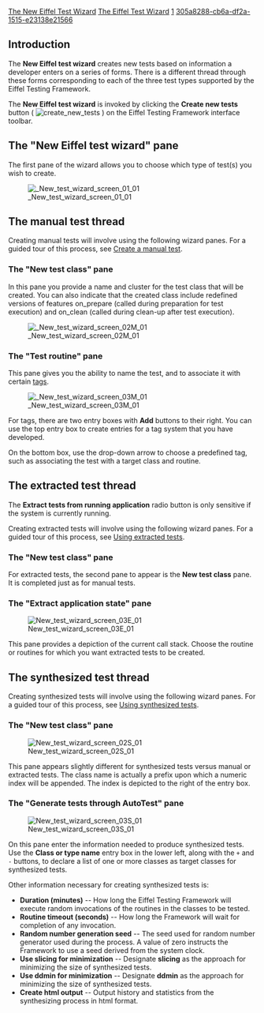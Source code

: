 [[Property:title|The New Eiffel Test Wizard]]
[[Property:link_title|The Eiffel Test Wizard]]
[[Property:weight|1]]
[[Property:uuid|305a8288-cb6a-df2a-1515-e23138e21566]]
{{underconstruction}}


==Introduction==

The '''New Eiffel test wizard''' creates new tests based on information a developer enters on a series of forms. There is a different thread through these forms corresponding to each of the three test types supported by the Eiffel Testing Framework. 

The '''New Eiffel test wizard''' is invoked by clicking the '''Create new tests''' button ( [[Image:create new tests]] ) on the Eiffel Testing Framework interface toolbar. 



==The "New Eiffel test wizard" pane==

The first pane of the wizard allows you to choose which type of test(s) you wish to create.


[[Image: New test wizard screen 01 01]]


==The manual test thread==

Creating manual tests will involve using the following wizard panes. For a guided tour of this process, see [[Create a manual test]].


===The "New test class" pane===


In this pane you provide a name and cluster for the test class that will be created. You can also indicate that the created class include redefined versions of features <eiffel>on_prepare</eiffel> (called during preparation for test execution) and <eiffel>on_clean</eiffel> (called during clean-up after test execution).


[[Image: New test wizard screen 02M 01]]


===The "Test routine" pane===

This pane gives you the ability to name the test, and to associate it with certain [[Create a manual test#About Tags|tags]].


[[Image: New test wizard screen 03M 01]]


For tags, there are two entry boxes with '''Add''' buttons to their right. You can use the top entry box to create entries for a tag system that you have developed. 

On the bottom box, use the drop-down arrow to choose a predefined tag, such as associating the test with a target class and routine.


==The extracted test thread==


The '''Extract tests from running application''' radio button is only sensitive if the system is currently running. 

Creating extracted tests will involve using the following wizard panes. For a guided tour of this process, see [[Using extracted tests]].


===The "New test class" pane===

For extracted tests, the second pane to appear is the '''New test class''' pane. It is completed just as for manual tests.


===The "Extract application state" pane===


[[Image:New test wizard screen 03E 01]]


This pane provides a depiction of the current call stack. Choose the routine or routines for which you want extracted tests to be created.


==The synthesized test thread==


Creating synthesized tests will involve using the following wizard panes. For a guided tour of this process, see [[Using synthesized tests]].


===The "New test class" pane===


[[Image:New test wizard screen 02S 01]]


This pane appears slightly different for synthesized tests versus manual or extracted tests. The class name is actually a prefix upon which a numeric index will be appended. The index is depicted to the right of the entry box. 


===The "Generate tests through AutoTest" pane===


[[Image:New test wizard screen 03S 01]]


On this pane enter the information needed to produce synthesized tests. Use the '''Class or type name''' entry box in the lower left, along with the <code>+</code> and <code>-</code> buttons, to declare a list of one or more classes as target classes for synthesized tests. 

Other information necessary for creating synthesized tests is:

*'''Duration (minutes)''' -- How long the Eiffel Testing Framework will execute random invocations of the routines in the classes to be tested.
*'''Routine timeout (seconds)''' -- How long the Framework will wait for completion of any invocation.
*'''Random number generation seed''' -- The seed used for random number generator used during the process. A value of zero instructs the Framework to use a seed derived from the system clock.
*'''Use slicing for minimization''' -- Designate '''slicing''' as the approach for minimizing the size of synthesized tests.
*'''Use ddmin for minimization''' -- Designate '''ddmin''' as the approach for minimizing the size of synthesized tests.
*'''Create html output''' -- Output history and statistics from the synthesizing process in html format.




